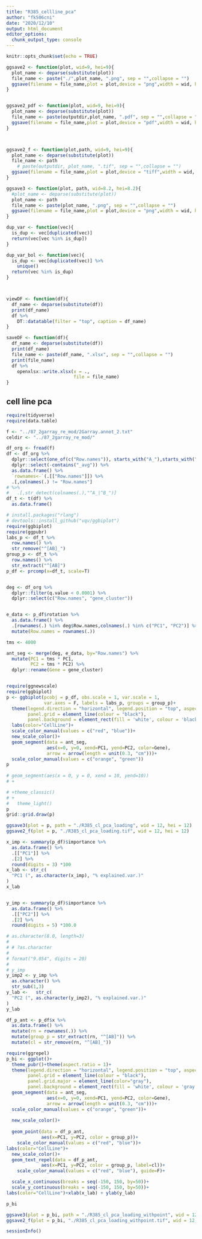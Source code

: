 ```yaml
---
title: "R385_cellline_pca"
author: "fk506cni"
date: "2020/12/10"
output: html_document
editor_options: 
  chunk_output_type: console
---
```


```r
knitr::opts_chunk$set(echo = TRUE)
```



```r
ggsave2 <- function(plot, wid=9, hei=9){
  plot_name <- deparse(substitute(plot))
  file_name <- paste("./",plot_name, ".png", sep = "",collapse = "")
  ggsave(filename = file_name,plot = plot,device = "png",width = wid, height = hei,dpi = 300,units = "cm")
}


ggsave2_pdf <- function(plot, wid=9, hei=9){
  plot_name <- deparse(substitute(plot))
  file_name <- paste(outputdir,plot_name, ".pdf", sep = "",collapse = "")
  ggsave(filename = file_name,plot = plot,device = "pdf",width = wid, height = hei,dpi = 300,units = "cm")
}



ggsave2_f <- function(plot,path, wid=9, hei=9){
  plot_name <- deparse(substitute(plot))
  file_name <- path
    # paste(outputdir, plot_name, ".tif", sep = "",collapse = "")
  ggsave(filename = file_name,plot = plot,device = "tiff",width = wid, height = hei,dpi = 300,units = "cm")
}

ggsave3 <- function(plot, path, wid=8.2, hei=8.2){
  #plot_name <- deparse(substitute(plot))
  plot_name <- path
  file_name <- paste(plot_name, ".png", sep = "",collapse = "")
  ggsave(filename = file_name,plot = plot,device = "png",width = wid, height = hei,dpi = 600,units = "cm")
}

dup_var <- function(vec){
  is_dup <- vec[duplicated(vec)]
  return(vec[vec %in% is_dup])
}

dup_var_bol <- function(vec){
  is_dup <- vec[duplicated(vec)] %>%
    unique()
  return(vec %in% is_dup)
}



viewDF <- function(df){
  df_name <- deparse(substitute(df))
  print(df_name)
  df %>%
    DT::datatable(filter = "top", caption = df_name)
}

saveDF <- function(df){
  df_name <- deparse(substitute(df))
  print(df_name)
  file_name <- paste(df_name, ".xlsx", sep = "",collapse = "")
  print(file_name)
  df %>%
    openxlsx::write.xlsx(x = .,
                         file = file_name)
}
```



## cell line pca
```r
require(tidyverse)
require(data.table)
```



```r
f <- "../87_2garray_re_mod/2Garray.annot_2.txt"
celdir <- "../87_2garray_re_mod/"
```

```r
df_org <- fread(f)
df <- df_org %>%
  dplyr::select(one_of(c("Row.names")), starts_with("A_"),starts_with("B_")) %>%
  dplyr::select(-contains("_avg")) %>%
  as.data.frame() %>%
  `rownames<-`(.[["Row.names"]]) %>%
  .[,colnames(.) != "Row.names"]
# %>%
#   .[,str_detect(colnames(.),"^A_|^B_")]
df_t <- t(df) %>%
  as.data.frame()

```

```r
# install.packages("rlang")
# devtools::install_github("vqv/ggbiplot")
require(ggbiplot)
require(ggpubr)
labs_p <- df_t %>%
  row.names() %>%
  str_remove("^[AB]_")
group_p <- df_t %>%
  row.names() %>%
  str_extract("^[AB]")
p_df <- prcomp(x=df_t, scale=T)



```


```r

deg <- df_org %>%
  dplyr::filter(q.value < 0.0001) %>%
  dplyr::select(c("Row.names", "gene_cluster"))


e_data <- p_df$rotation %>%
  as.data.frame() %>%
  .[rownames(.) %in% deg$Row.names,colnames(.) %in% c("PC1", "PC2")] %>%
  mutate(Row.names = rownames(.))

tms <- 4000

ant_seg <- merge(deg, e_data, by="Row.names") %>%
  mutate(PC1 = tms * PC1,
         PC2 = tms * PC2) %>%
  dplyr::rename(Gene = gene_cluster)



```


```r
require(ggnewscale)
require(ggbiplot)
p <- ggbiplot(pcobj = p_df, obs.scale = 1, var.scale = 1,
              var.axes = F, labels = labs_p, groups = group_p)+
  theme(legend.direction = "horizontal", legend.position = "top", aspect.ratio = 1,
        panel.grid = element_line(colour = "black"),
        panel.background = element_rect(fill = 'white', colour = 'black'))+
  labs(color="CellLine")+
  scale_color_manual(values = c("red", "blue"))+
  new_scale_color()+
  geom_segment(data = ant_seg,
               aes(x=0, y=0, xend=PC1, yend=PC2, color=Gene),
               arrow = arrow(length = unit(0.3, "cm")))+
  scale_color_manual(values = c("orange", "green"))
p
  
# geom_segment(aes(x = 0, y = 0, xend = 10, yend=10))
# +

# +theme_classic()
# +
#   theme_light()
p
grid::grid.draw(p)

ggsave3(plot = p, path = "./R385_cl_pca_loading", wid = 12, hei = 12)
ggsave2_f(plot = p, "./R385_cl_pca_loading.tif", wid = 12, hei = 12)
```

```r
x_imp <- summary(p_df)$importance %>%
  as.data.frame() %>%
  .[["PC1"]] %>%
  .[2] %>%
  round(digits = 3) *100
x_lab <- str_c(
  "PC1 (", as.character(x_imp), "% explained.var.)"
)
x_lab


y_imp <- summary(p_df)$importance %>%
  as.data.frame() %>%
  .[["PC2"]] %>%
  .[2] %>%
  round(digits = 5) *100.0

# as.character(8.0, length=3)
# 
# # ?as.character
# 
# format("9.054", digits = 20)
# 
# y_imp
y_imp2 <- y_imp %>%
  as.character() %>%
  str_sub(1,3)
y_lab <-   str_c(
  "PC2 (", as.character(y_imp2), "% explained.var.)"
)
y_lab


```


```r
df_p_ant <- p_df$x %>%
  as.data.frame() %>%
  mutate(rn = rownames(.)) %>%
  mutate(group_p = str_extract(rn, "^[AB]")) %>%
  mutate(cl = str_remove(rn, "^[AB]_"))

require(ggrepel)
p_bi <- ggplot()+
  theme_pubr()+theme(aspect.ratio = 1)+
  theme(legend.direction = "horizontal", legend.position = "top", aspect.ratio = 1,
        panel.grid = element_line(colour = "black"),
        panel.grid.major = element_line(color="gray"),
        panel.background = element_rect(fill = 'white', colour = 'gray'))+
  geom_segment(data = ant_seg,
               aes(x=0, y=0, xend=PC1, yend=PC2, color=Gene),
               arrow = arrow(length = unit(0.3, "cm")))+
  scale_color_manual(values = c("orange", "green"))+
  
  new_scale_color()+
  
  geom_point(data = df_p_ant, 
             aes(x=PC1, y=PC2, color = group_p))+
    scale_color_manual(values = c("red", "blue"))+
labs(color="CellLine")+
  new_scale_color()+
  geom_text_repel(data = df_p_ant, 
             aes(x=PC1, y=PC2, color = group_p, label=cl))+
    scale_color_manual(values = c("red", "blue"), guide=F)+

  scale_x_continuous(breaks = seq(-150, 150, by=50))+
  scale_y_continuous(breaks = seq(-150, 150, by=50))+
labs(color="CellLine")+xlab(x_lab) + ylab(y_lab)

p_bi

ggsave3(plot = p_bi, path = "./R385_cl_pca_loading_withpoint", wid = 12, hei = 12)
ggsave2_f(plot = p_bi, "./R385_cl_pca_loading_withpoint.tif", wid = 12, hei = 12)
```

```r
sessionInfo()
```

